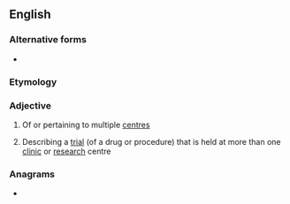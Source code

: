 ==English==

===Alternative forms===
* {{l|en|multicenter}}

===Etymology===
{{prefix|en|multi|centre}}

===Adjective===
{{en-adj|-}}

# Of or pertaining to multiple [[centre]]s
# {{lb|en|medicine}} Describing a [[trial]] (of a drug or procedure) that is held at more than one [[clinic]] or [[research]] centre

===Anagrams===
* {{l|en|multicenter}}